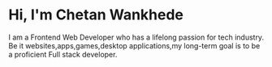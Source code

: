 # Hi, I'm Chetan Wankhede

I am a Frontend Web Developer who has a lifelong passion for tech industry. Be it websites,apps,games,desktop applications,my long-term goal is to be a proficient Full stack developer.